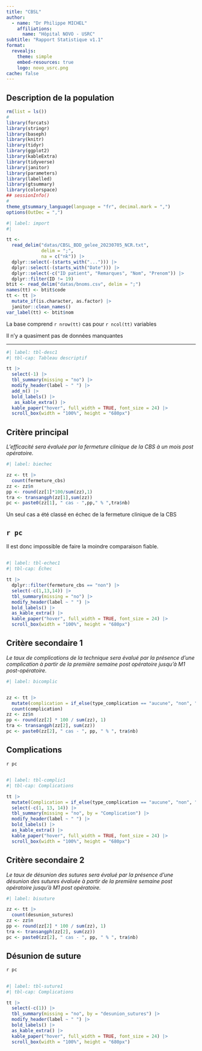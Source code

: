 ```yaml
---
title: "CBSL"
author:
  - name: "Dr Philippe MICHEL"
    affiliations:
      name: "Hôpital NOVO - USRC"
subtitle: "Rapport Statistique v1.1"
format: 
  revealjs:
    theme: simple
    embed-resources: true
    logo: novo_usrc.png
cache: false
---
```


## Description de la population

```r
rm(list = ls())
#
library(forcats)
library(stringr)
library(baseph)
library(knitr)
library(tidyr)
library(ggplot2)
library(kableExtra)
library(tidyverse)
library(janitor)
library(parameters)
library(labelled)
library(gtsummary)
library(colorspace)
## sessionInfo()
#
theme_gtsummary_language(language = "fr", decimal.mark = ",")
options(OutDec = ",")
```


```r
#| label: import
#| 

tt <-
  read_delim("datas/CBSL_BDD_gelee_20230705_NCR.txt",
             delim = ";",
             na = c("nk")) |>
  dplyr::select(-(starts_with("..."))) |>
  dplyr::select(-(starts_with("Date"))) |>
  dplyr::select(-c("ID patient", "Remarques", "Nom", "Prenom")) |> 
  dplyr::filter(ID != 19)
btit <- read_delim("datas/bnoms.csv", delim = ";")
names(tt) <- btit$code
tt <- tt |>
  mutate_if(is.character, as.factor) |>
  janitor::clean_names()
var_label(tt) <- btit$nom
```


La base comprend `r nrow(tt)` cas pour `r ncol(tt)` variables

Il n'y a quasiment pas de données manquantes


---
```r
#| label: tbl-desc1
#| tbl-cap: Tableau descriptif

tt |>
  select(-1) |>
  tbl_summary(missing = "no") |>
  modify_header(label ~ " ") |>
  add_n() |>
  bold_labels() |>
   as_kable_extra() |> 
  kable_paper("hover", full_width = TRUE, font_size = 24) |> 
  scroll_box(width = "100%", height = "680px")
```



## Critère principal

*L’efficacité sera évaluée par la fermeture clinique de la CBS à un mois post opératoire.*


```r
#| label: biechec

zz <- tt |> 
  count(fermeture_cbs)
zz <- zz$n
pp <- round(zz[1]*100/sum(zz),1)
tra <- transangph(zz[1],sum(zz))
pc <- paste0(zz[1], " cas - ",pp," % ",tra$nb)
```


Un seul cas a été classé en échec de la fermeture clinique de la CBS 


::: {.callout-warning collapse="true"}
## `r pc`
:::

Il est donc impossible de faire la moindre comparaison fiable. 

## 
```r
#| label: tbl-echec1
#| tbl-cap: Échec

tt |>
  dplyr::filter(fermeture_cbs == "non") |> 
  select(-c(1,13,14)) |>
  tbl_summary(missing = "no") |>
  modify_header(label ~ " ") |>
  bold_labels() |>
  as_kable_extra() |> 
  kable_paper("hover", full_width = TRUE, font_size = 24) |> 
  scroll_box(width = "100%", height = "680px")
```



## Critère secondaire 1

*Le taux de complications de la technique sera évalué par la présence d’une complication à partir de la première semaine post opératoire jusqu’à M1 post-opératoire.*


```r
#| label: bicomplic


zz <- tt |>
  mutate(complication = if_else(type_complication == "aucune", "non", "oui")) |>
  count(complication)
zz <- zz$n
pp <- round(zz[2] * 100 / sum(zz), 1)
tra <- transangph(zz[2], sum(zz))
pc <- paste0(zz[2], " cas - ", pp, " % ", tra$nb)
```


::: {.callout-warning}
## Complications
`r pc`
:::

## 
```r
#| label: tbl-complic1
#| tbl-cap: Complications

tt |>
  mutate(Complication = if_else(type_complication == "aucune", "non", "oui")) |>
  select(-c(1, 13, 14)) |>
  tbl_summary(missing = "no", by = "Complication") |>
  modify_header(label ~ " ") |>
  bold_labels() |>
  as_kable_extra() |>
  kable_paper("hover", full_width = TRUE, font_size = 24) |> 
  scroll_box(width = "100%", height = "680px")
```

## Critère secondaire 2

*Le taux de désunion des sutures sera évalué par la présence d’une désunion des sutures évaluée à partir de la première semaine post opératoire jusqu’à M1 post opératoire.* 


```r
#| label: bisuture

zz <- tt |>
  count(desunion_sutures)
zz <- zz$n
pp <- round(zz[2] * 100 / sum(zz), 1)
tra <- transangph(zz[2], sum(zz))
pc <- paste0(zz[2], " cas - ", pp, " % ", tra$nb)
```



::: {.callout-warning}
## Désunion de suture
`r pc`
:::

##
```r
#| label: tbl-suture1
#| tbl-cap: Complications

tt |>
  select(-c(1)) |>
  tbl_summary(missing = "no", by = "desunion_sutures") |>
  modify_header(label ~ " ") |>
  bold_labels() |>
  as_kable_extra() |> 
  kable_paper("hover", full_width = TRUE, font_size = 24) |> 
  scroll_box(width = "100%", height = "680px")
```